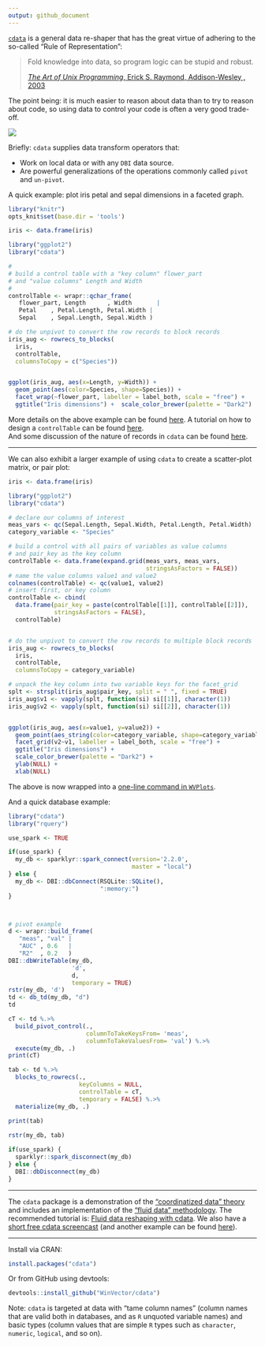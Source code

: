 ```yaml
---
output: github_document
---
```


<!-- README.md is generated from README.Rmd. Please edit that file -->

[`cdata`](https://CRAN.R-project.org/package=cdata) is a general data re-shaper that has the great virtue of adhering to the so-called "Rule of Representation":

> Fold knowledge into data, so program logic can be stupid and robust.
>
> [*The Art of Unix Programming*, Erick S. Raymond, Addison-Wesley
, 2003](http://www.catb.org/esr/writings/taoup/html/ch01s06.html#id2878263)

The point being: it is much easier to reason about data than to try to reason about code, so using data to control your code is often a very good trade-off.  


![](https://raw.githubusercontent.com/WinVector/cdata/master/tools/cdata.png)

Briefly: `cdata` supplies data transform operators that:

 * Work on local data or with any `DBI` data source.
 * Are powerful generalizations of the operations commonly called `pivot` and `un-pivot`.

A quick example: plot iris petal and sepal dimensions in a faceted graph.

```r
library("knitr")
opts_knit$set(base.dir = 'tools')
```

```r

iris <- data.frame(iris)

library("ggplot2")
library("cdata")

#
# build a control table with a "key column" flower_part
# and "value columns" Length and Width
#
controlTable <- wrapr::qchar_frame(
   flower_part, Length      , Width       |
   Petal    , Petal.Length, Petal.Width |
   Sepal    , Sepal.Length, Sepal.Width )

# do the unpivot to convert the row records to block records
iris_aug <- rowrecs_to_blocks(
  iris,
  controlTable,
  columnsToCopy = c("Species"))


ggplot(iris_aug, aes(x=Length, y=Width)) +
  geom_point(aes(color=Species, shape=Species)) + 
  facet_wrap(~flower_part, labeller = label_both, scale = "free") +
  ggtitle("Iris dimensions") +  scale_color_brewer(palette = "Dark2")

```

More details on the above example can be found [here](http://www.win-vector.com/blog/2018/10/faceted-graphs-with-cdata-and-ggplot2/). 
A tutorial on how to design a `controlTable` can be found [here](https://winvector.github.io/cdata/articles/design.html).  
And some discussion of the nature of records in `cdata` can be found [here](https://winvector.github.io/cdata/articles/blocksrecs.html).

----

We can also exhibit a larger example of using `cdata` to create a scatter-plot matrix, or pair plot:

```r

iris <- data.frame(iris)

library("ggplot2")
library("cdata")

# declare our columns of interest
meas_vars <- qc(Sepal.Length, Sepal.Width, Petal.Length, Petal.Width)
category_variable <- "Species"

# build a control with all pairs of variables as value columns
# and pair_key as the key column
controlTable <- data.frame(expand.grid(meas_vars, meas_vars, 
                                       stringsAsFactors = FALSE))
# name the value columns value1 and value2
colnames(controlTable) <- qc(value1, value2)
# insert first, or key column
controlTable <- cbind(
  data.frame(pair_key = paste(controlTable[[1]], controlTable[[2]]),
             stringsAsFactors = FALSE),
  controlTable)


# do the unpivot to convert the row records to multiple block records
iris_aug <- rowrecs_to_blocks(
  iris,
  controlTable,
  columnsToCopy = category_variable)

# unpack the key column into two variable keys for the facet_grid
splt <- strsplit(iris_aug$pair_key, split = " ", fixed = TRUE)
iris_aug$v1 <- vapply(splt, function(si) si[[1]], character(1))
iris_aug$v2 <- vapply(splt, function(si) si[[2]], character(1))


ggplot(iris_aug, aes(x=value1, y=value2)) +
  geom_point(aes_string(color=category_variable, shape=category_variable)) + 
  facet_grid(v2~v1, labeller = label_both, scale = "free") +
  ggtitle("Iris dimensions") +
  scale_color_brewer(palette = "Dark2") +
  ylab(NULL) + 
  xlab(NULL)
```


The above is now wrapped into a [one-line command in `WVPlots`](https://winvector.github.io/WVPlots/reference/PairPlot.html).

And a quick database example:

```r
library("cdata")
library("rquery")

use_spark <- TRUE

if(use_spark) {
  my_db <- sparklyr::spark_connect(version='2.2.0', 
                                   master = "local")
} else {
  my_db <- DBI::dbConnect(RSQLite::SQLite(),
                          ":memory:")
}



# pivot example
d <- wrapr::build_frame(
   "meas", "val" |
   "AUC" , 0.6   |
   "R2"  , 0.2   )
DBI::dbWriteTable(my_db,
                  'd',
                  d,
                  temporary = TRUE)
rstr(my_db, 'd')
td <- db_td(my_db, "d")
td

cT <- td %.>%
  build_pivot_control(.,
                      columnToTakeKeysFrom= 'meas',
                      columnToTakeValuesFrom= 'val') %.>%
  execute(my_db, .)
print(cT)

tab <- td %.>%
  blocks_to_rowrecs(.,
                    keyColumns = NULL,
                    controlTable = cT,
                    temporary = FALSE) %.>%
  materialize(my_db, .)

print(tab)
  
rstr(my_db, tab)

if(use_spark) {
  sparklyr::spark_disconnect(my_db)
} else {
  DBI::dbDisconnect(my_db)
}


```

----

The `cdata` package is a demonstration of the ["coordinatized data" theory](http://winvector.github.io/FluidData/RowsAndColumns.html) and includes an implementation of the ["fluid data" methodology](http://winvector.github.io/FluidData/FluidData.html).   The recommended tutorial is: [Fluid data reshaping with cdata](http://winvector.github.io/FluidData/FluidDataReshapingWithCdata.html). We also have a [short free cdata screencast](https://youtu.be/4cYbP3kbc0k) (and another example can be found [here](http://winvector.github.io/FluidData/DataWranglingAtScale.html)).

----

Install via CRAN:

```r
install.packages("cdata")
```

Or from GitHub using devtools:

```r
devtools::install_github("WinVector/cdata")
```

Note: `cdata` is targeted at data with "tame column names" (column names that are valid both in databases, and as `R` unquoted variable names) and basic types (column values that are simple `R` types such as `character`, `numeric`, `logical`, and so on). 


